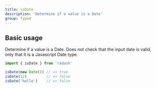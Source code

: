 ```yaml
---
title: isDate
description: 'Determine if a value is a Date'
group: Typed
---
```


## Basic usage

Determine if a value is a Date. Does not check that the input date is valid, only that it is a Javascript Date type.

```ts
import { isDate } from 'radash'

isDate(new Date()) // => true
isDate(12)         // => false
isDate('hello')    // => false
```
